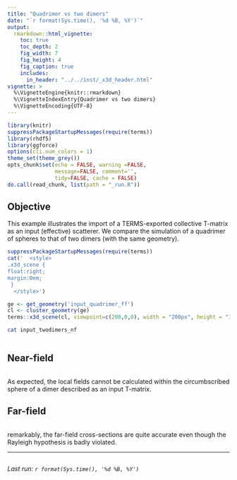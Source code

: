 ```yaml
---
title: "Quadrimer vs two dimers"
date: "`r format(Sys.time(), '%d %B, %Y')`"
output:
  rmarkdown::html_vignette:
    toc: true
    toc_depth: 2
    fig_width: 7
    fig_height: 4
    fig_caption: true
    includes:
      in_header: "../../inst/_x3d_header.html"
vignette: >
  %\VignetteEngine{knitr::rmarkdown}
  %\VignetteIndexEntry{Quadrimer vs two dimers}
  %\VignetteEncoding{UTF-8}
---
```


```r
library(knitr)
suppressPackageStartupMessages(require(terms))
library(rhdf5)
library(ggforce)
options(cli.num_colors = 1)
theme_set(theme_grey())
opts_chunk$set(echo = FALSE, warning =FALSE,
               message=FALSE, comment='', 
               tidy=FALSE, cache = FALSE)
do.call(read_chunk, list(path = "_run.R"))
```

## Objective

This example illustrates the import of a TERMS-exported collective T-matrix as an input (effective) scatterer. We compare the simulation of a quadrimer of spheres to that of two dimers (with the same geometry). 

```r
suppressPackageStartupMessages(require(terms))
cat('  <style>
.x3d_scene {
float:right;
margin:0em;
 }
  </style>')

ge <- get_geometry('input_quadrimer_ff')
cl <- cluster_geometry(ge)
terms::x3d_scene(cl, viewpoint=c(200,0,0), width = "200px", height = "150px", default_material='gold')
```

```bash
cat input_twodimers_nf
```

```r
```

## Near-field

```r
```

As expected, the local fields cannot be calculated within the circumbscribed sphere of a dimer described as an input T-matrix.

## Far-field

```r
```

remarkably, the far-field cross-sections are quite accurate even though the Rayleigh hypothesis is badly violated.

-----

```r
```
_Last run: `r format(Sys.time(), '%d %B, %Y')`_

